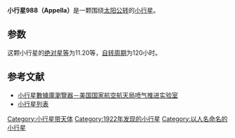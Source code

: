 {{Infobox planet
| bgcolour = #FFFFC0
| name = 988 Appella 
| symbol = 
| image = 
| caption = 
| discovery = yes
| discovery_ref = 
| discoverer = [[B._Jekhovsky|B. Jekhovsky]]
| discovery_site = Algiers 
| discovered = 1922年11月10日
| designations = yes
| mp_name = 
| named_after = 
| alt_names = 1922 MT
| mp_category = [[小行星帶|主帶]]
| orbit_ref = <ref>[http://ssd.jpl.nasa.gov/sbdb.cgi?sstr=988 988 Appella (1922 MT)]</ref>
| epoch = 2013年4月9日
| aphelion = {{convert|3.885924863357789|AU|km|3|abbr=on|lk=out}}
| perihelion = {{convert|2.407264527530764|AU|km|3|abbr=on}}
| semimajor = {{convert|3.146594695444276|AU|km|3|abbr=on}}
| eccentricity = 2349619952591716
| period = 2038.72963631488 [[日|日]]<br />5.58[[儒略年|儒略年]]
| avg_speed = 
| inclination = 1.574998138230701°
| asc_node = 41.79814861558476°
| mean_anomaly = 60.25141446842672°
| arg_peri = 337.7349047199698
| satellites = 
| physical_characteristics = yes
| dimensions = 
| mass = 
| density = 
| surface_grav = 
| escape_velocity = 
| sidereal_day = 
| axial_tilt = 
| pole_ecliptic_lat = 
| pole_ecliptic_lon = 
| albedo = 
| temperatures= 
| temp_name1 = 
| mean_temp_1 = 
| max_temp_1 = 
| temp_name2 = 
| max_temp_2 = 
| spectral_type = 
| abs_magnitude = 11.20
}}

'''小行星988（Appella）'''是一颗围绕[[太阳|太阳]][[公转|公转]]的[[小行星|小行星]]。

==参数==
这颗小行星的[[绝对星等|绝对星等]]为11.20等，[[自转周期|自转周期]]为120小时。

==参考文献==
{{reflist}}

*[http://ssd.jpl.nasa.gov/sbdb.cgi#top 小行星數據庫瀏覽器－美国国家航空航天局喷气推进实验室] {{Wayback|url=http://ssd.jpl.nasa.gov/sbdb.cgi#top |date=20100929043420 }}
*[http://cfa-www.harvard.edu/iau/lists/NumberedMPs.txt 小行星列表] {{Wayback|url=http://cfa-www.harvard.edu/iau/lists/NumberedMPs.txt |date=20080517010638 }}

{{Minor Planet Number|[[小行星987|小行星987]]|[[小行星989|小行星989]]}}
{{小天体}}

[[Category:小行星带天体|Category:小行星带天体]]
[[Category:1922年发现的小行星|Category:1922年发现的小行星]]
[[Category:以人名命名的小行星|Category:以人名命名的小行星]]